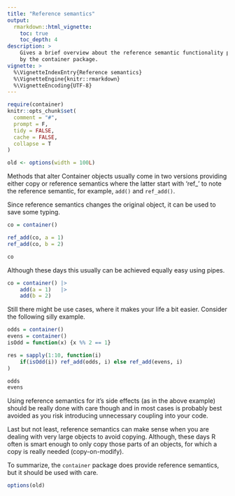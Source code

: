 ```yaml
---
title: "Reference semantics"
output:
  rmarkdown::html_vignette:
    toc: true
    toc_depth: 4
description: >
    Gives a brief overview about the reference semantic functionality provided
    by the container package.
vignette: >
  %\VignetteIndexEntry{Reference semantics}
  %\VignetteEngine{knitr::rmarkdown}
  %\VignetteEncoding{UTF-8}
---
```


```r
require(container)
knitr::opts_chunk$set(
  comment = "#",
  prompt = F,
  tidy = FALSE,
  cache = FALSE,
  collapse = T
)

old <- options(width = 100L)
```

Methods that alter Container objects usually come in two versions providing
either copy or reference semantics where the latter start with 'ref_' to note
the reference semantic, for example, `add()` and `ref_add()`.

Since reference semantics changes the original object, it can be used to
save some typing.

```r
co = container()

ref_add(co, a = 1)
ref_add(co, b = 2)

co
```

Although these days this usually can be achieved equally easy using pipes.

```r
co = container() |>
    add(a = 1)   |>
    add(b = 2)
```

Still there might be use cases, where it makes your life a bit easier.
Consider the following silly example.
```r
odds = container()
evens = container()
isOdd = function(x) {x %% 2 == 1}

res = sapply(1:10, function(i)
    if(isOdd(i)) ref_add(odds, i) else ref_add(evens, i)
)

odds
evens
```

Using reference semantics for it's side effects (as in the above example)
should be really done with care though and in most cases is probably best
avoided as you risk introducing unnecessary coupling into your code.

Last but not least, reference semantics can make sense when you are dealing with
very large objects to avoid copying. Although, these days R often is smart
enough to only copy those parts of an objects, for which a copy is really
needed (copy-on-modify).

To summarize, the `container` package does provide reference semantics, but it
should be used with care.

```r
options(old)
```